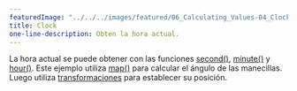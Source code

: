 ---
featuredImage: "../../../images/featured/06_Calculating_Values-04_Clock-thumbnail.png"
title: Clock
one-line-description: Obten la hora actual.
---

La hora actual se puede obtener con las funciones
<a href="https://p5js.org/reference/#/p5/second" target="_blank">second()</a>,
<a href="https://p5js.org/reference/#/p5/minute" target="_blank">minute()</a> y
<a href="https://p5js.org/reference/#/p5/minute" target="_blank">hour()</a>.
Este ejemplo utiliza
<a href="https://p5js.org/reference/#/p5/map" target="_blank">map()</a>
para calcular el ángulo de las manecillas. Luego utiliza
<a href="https://p5js.org/reference/#group-Transform" target="_blank">transformaciones</a>
para establecer su posición.
